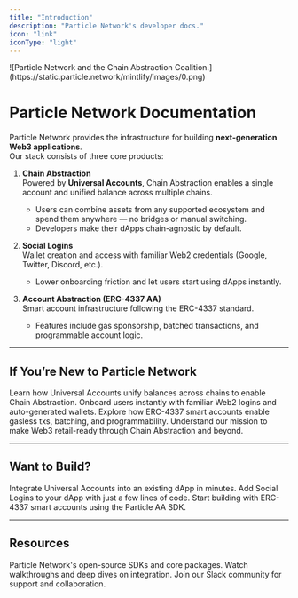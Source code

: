 ```yaml
---
title: "Introduction"
description: "Particle Network's developer docs."
icon: "link"
iconType: "light"
---
```


<Frame>
  ![Particle Network and the Chain Abstraction Coalition.](https://static.particle.network/mintlify/images/0.png)
</Frame>

# Particle Network Documentation

Particle Network provides the infrastructure for building **next-generation Web3 applications**.  
Our stack consists of three core products:

1. **Chain Abstraction**  
   Powered by **Universal Accounts**, Chain Abstraction enables a single account and unified balance across multiple chains.  
   - Users can combine assets from any supported ecosystem and spend them anywhere — no bridges or manual switching.  
   - Developers make their dApps chain-agnostic by default.

2. **Social Logins**  
   Wallet creation and access with familiar Web2 credentials (Google, Twitter, Discord, etc.).  
   - Lower onboarding friction and let users start using dApps instantly.  

3. **Account Abstraction (ERC-4337 AA)**  
   Smart account infrastructure following the ERC-4337 standard.  
   - Features include gas sponsorship, batched transactions, and programmable account logic.  

---

## If You’re New to Particle Network

<CardGroup cols="1">
  <Card title="Introduction to Universal Accounts" icon="globe" href="./universal-accounts">
    Learn how Universal Accounts unify balances across chains to enable Chain Abstraction.
  </Card>
  <Card title="Introduction to Social Logins" icon="address-card" href="./social-login">
    Onboard users instantly with familiar Web2 logins and auto-generated wallets.
  </Card>
  <Card title="Introduction to Account Abstraction" icon="bolt" href="./account-abstraction">
    Explore how ERC-4337 smart accounts enable gasless txs, batching, and programmability.
  </Card>
  <Card title="What is Particle Network?" icon="atom-simple" href="./what-is-particle-network">
    Understand our mission to make Web3 retail-ready through Chain Abstraction and beyond.
  </Card>
</CardGroup>

---

## Want to Build?

<CardGroup cols="1">
  <Card title="Universal Account Quickstart" icon="star-shooting" href="/universal-accounts/cha/web-quickstart">
    Integrate Universal Accounts into an existing dApp in minutes.
  </Card>
  <Card title="Social Login Quickstart" icon="wand-magic-sparkles" href="/api-reference/guides/wallet-as-a-service/waas/connect/web-quickstart">
    Add Social Logins to your dApp with just a few lines of code.
  </Card>
  <Card title="Account Abstraction Quickstart" icon="bolt" href="/api-reference/guides/aa/web-aa">
    Start building with ERC-4337 smart accounts using the Particle AA SDK.
  </Card>
</CardGroup>

---

## Resources

<CardGroup cols="3">
  <Card title="GitHub Repos" icon="github" href="https://github.com/orgs/Particle-Network/repositories">
    Particle Network's open-source SDKs and core packages.
  </Card>
  <Card title="Tutorial Videos" icon="video" href="https://www.youtube.com/@ParticleNtwrk">
    Watch walkthroughs and deep dives on integration.
  </Card>
  <Card title="Slack Community" icon="slack" href="https://join.slack.com/t/particlenetworkhq/shared_invite/zt-3blxdzcd2-7skD8MNWUn_20eOrp9SICA">
    Join our Slack community for support and collaboration.
  </Card>
</CardGroup>

